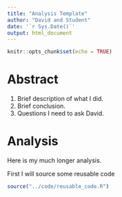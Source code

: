 ```yaml
---
title: "Analysis Template"
author: "David and Student"
date: '`r Sys.Date()`'
output: html_document
---
```


```r
knitr::opts_chunk$set(echo = TRUE)
```

# Abstract

1. Brief description of what I did.
2. Brief conclusion.
3. Questions I need to ask David.

# Analysis

Here is my much longer analysis.

First I will source some reusable code
```r
source("../code/reusable_code.R")
```

